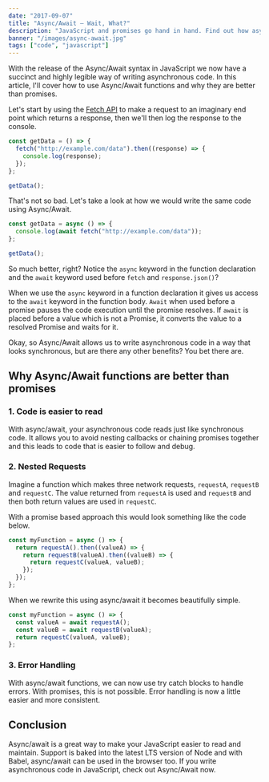 ```yaml
---
date: "2017-09-07"
title: "Async/Await – Wait, What?"
description: "JavaScript and promises go hand in hand. Find out how async/await can help make your asynchronous code easier to read and understand."
banner: "/images/async-await.jpg"
tags: ["code", "javascript"]
---
```


With the release of the Async/Await syntax in JavaScript we now have a succinct and highly legible way of writing asynchronous code. In this article, I'll cover how to use Async/Await functions and why they are better than promises.

Let's start by using the [Fetch API](/javascript-fetch-api/) to make a request to an imaginary end point which returns a response, then we'll then log the response to the console.

```javascript
const getData = () => {
  fetch("http://example.com/data").then((response) => {
    console.log(response);
  });
};

getData();
```

That's not so bad. Let's take a look at how we would write the same code using Async/Await.

```javascript
const getData = async () => {
  console.log(await fetch("http://example.com/data"));
};

getData();
```

So much better, right? Notice the `async` keyword in the function declaration and the `await` keyword used before `fetch` and `response.json()`?

When we use the `async` keyword in a function declaration it gives us access to the `await` keyword in the function body. `Await` when used before a promise pauses the code execution until the promise resolves. If `await` is placed before a value which is not a Promise, it converts the value to a resolved Promise and waits for it.

Okay, so Async/Await allows us to write asynchronous code in a way that looks synchronous, but are there any other benefits? You bet there are.

## Why Async/Await functions are better than promises

### 1. Code is easier to read

With async/await, your asynchronous code reads just like synchronous code. It allows you to avoid nesting callbacks or chaining promises together and this leads to code that is easier to follow and debug.

### 2. Nested Requests

Imagine a function which makes three network requests, `requestA`, `requestB` and `requestC`. The value returned from `requestA` is used and `requestB` and then both return values are used in `requestC`.

With a promise based approach this would look something like the code below.

```javascript
const myFunction = async () => {
  return requestA().then((valueA) => {
    return requestB(valueA).then((valueB) => {
      return requestC(valueA, valueB);
    });
  });
};
```

When we rewrite this using async/await it becomes beautifully simple.

```javascript
const myFunction = async () => {
  const valueA = await requestA();
  const valueB = await requestB(valueA);
  return requestC(valueA, valueB);
};
```

### 3. Error Handling

With async/await functions, we can now use try catch blocks to handle errors. With promises, this is not possible. Error handling is now a little easier and more consistent.

## Conclusion

Async/await is a great way to make your JavaScript easier to read and maintain. Support is baked into the latest LTS version of Node and with Babel, async/await can be used in the browser too. If you write asynchronous code in JavaScript, check out Async/Await now.
